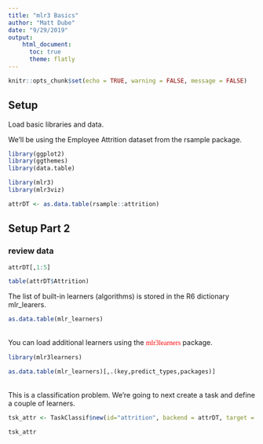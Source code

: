 ```yaml
---
title: "mlr3 Basics"
author: "Matt Dube"
date: "9/29/2019"
output: 
    html_document:
      toc: true
      theme: flatly
---
```


```r
knitr::opts_chunk$set(echo = TRUE, warning = FALSE, message = FALSE)
```

## Setup

Load basic libraries and data. 

We'll be using the Employee Attrition dataset from the rsample package.

```r
library(ggplot2)
library(ggthemes)
library(data.table)

library(mlr3)
library(mlr3viz)

attrDT <- as.data.table(rsample::attrition)
```

## Setup Part 2
### review data

```r
attrDT[,1:5]

table(attrDT$Attrition)

```


The list of built-in learners (algorithms) is stored in the R6 dictionary mlr_learers.

```r
as.data.table(mlr_learners)
```

<br>
You can load additional learners using the <font face=bold color="red">mlr3learners</font> package.

```r
library(mlr3learners)

as.data.table(mlr_learners)[,.(key,predict_types,packages)]

```

<br>
This is a classification problem. We're going to next create a task and define a couple of learners.
<br>

```r

tsk_attr <- TaskClassif$new(id="attrition", backend = attrDT, target = "Attrition")

tsk_attr
    
```

